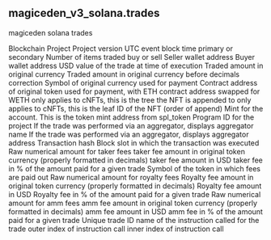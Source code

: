 ## magiceden_v3_solana.trades 
magiceden solana trades


<ParamField path="blockchain">
Blockchain
</ParamField>
<ParamField path="project">
Project
</ParamField>
<ParamField path="version">
Project version
</ParamField>
<ParamField path="block_time">
UTC event block time
</ParamField>
<ParamField path="trade_type">
primary or secondary
</ParamField>
<ParamField path="number_of_items">
Number of items traded
</ParamField>
<ParamField path="trade_category">
buy or sell
</ParamField>
<ParamField path="seller">
Seller wallet address
</ParamField>
<ParamField path="buyer">
Buyer wallet address
</ParamField>
<ParamField path="amount_usd">
USD value of the trade at time of execution
</ParamField>
<ParamField path="amount_original">
Traded amount in original currency
</ParamField>
<ParamField path="amount_raw">
Traded amount in original currency before decimals correction
</ParamField>
<ParamField path="currency_symbol">
Symbol of original currency used for payment
</ParamField>
<ParamField path="currency_contract">
Contract address of original token used for payment, with ETH contract address swapped for WETH
</ParamField>
<ParamField path="account_merkle_tree">
only applies to cNFTs, this is the tree the NFT is appended to
</ParamField>
<ParamField path="leaf_id">
only applies to cNFTs, this is the leaf ID of the NFT (order of append)
</ParamField>
<ParamField path="account_mint">
Mint for the account. This is the token mint address from spl_token
</ParamField>
<ParamField path="project_program_id">
Program ID for the project
</ParamField>
<ParamField path="aggregator_name">
If the trade was performed via an aggregator, displays aggregator name
</ParamField>
<ParamField path="aggregator_address">
If the trade was performed via an aggregator, displays aggregator address
</ParamField>
<ParamField path="tx_id">
Transaction hash
</ParamField>
<ParamField path="block_slot">
Block slot in which the transaction was executed 
</ParamField>
<ParamField path="tx_signer">

</ParamField>
<ParamField path="taker_fee_amount_raw">
Raw numerical amount for taker fees
</ParamField>
<ParamField path="taker_fee_amount">
taker fee amount in original token currency (properly formatted in decimals)
</ParamField>
<ParamField path="taker_fee_amount_usd">
taker fee amount in USD
</ParamField>
<ParamField path="taker_fee_percentage">
taker fee in % of the amount paid for a given trade
</ParamField>
<ParamField path="royalty_fee_currency_symbol">
Symbol of the token in which fees are paid out
</ParamField>
<ParamField path="royalty_fee_amount_raw">
Raw numerical amount for royalty fees
</ParamField>
<ParamField path="royalty_fee_amount">
Royalty fee amount in original token currency (properly formatted in decimals)
</ParamField>
<ParamField path="royalty_fee_amount_usd">
Royalty fee amount in USD
</ParamField>
<ParamField path="royalty_fee_percentage">
Royalty fee in % of the amount paid for a given trade
</ParamField>
<ParamField path="amm_fee_amount_raw">
Raw numerical amount for amm fees
</ParamField>
<ParamField path="amm_fee_amount">
amm fee amount in original token currency (properly formatted in decimals)
</ParamField>
<ParamField path="amm_fee_amount_usd">
amm fee amount in USD
</ParamField>
<ParamField path="amm_fee_percentage">
amm fee in % of the amount paid for a given trade
</ParamField>
<ParamField path="unique_trade_id">
Unique trade ID
</ParamField>
<ParamField path="instruction">
name of the instruction called for the trade
</ParamField>
<ParamField path="outer_instruction_index">
outer index of instruction call
</ParamField>
<ParamField path="inner_instruction_index">
inner index of instruction call
</ParamField>
